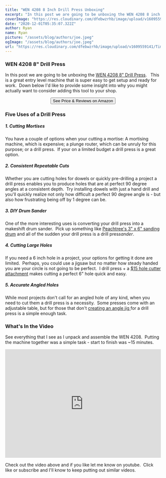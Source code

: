```yaml
---
title: "WEN 4208 8 Inch Drill Press Unboxing"
excerpt: "In this post we are going to be unboxing the WEN 4208 8 inch Drill Press.   This is a great entry level machine that is super easy to get setup and ready for work.  Down below I'd like to provide some insight into why you might actually want to consider adding this tool to your shop."
coverImage: "https://res.cloudinary.com/dfebwzrhb/image/upload/v1609559141/TimberTools/wen-4208.jpg"
date: "2020-12-01T05:35:07.322Z"
author: Ryan
name: Ryan
picture: "/assets/blog/authors/joe.jpeg"
ogImage: "/assets/blog/authors/joe.jpeg"
url: "https://res.cloudinary.com/dfebwzrhb/image/upload/v1609559141/TimberTools/wen-4208.jpg"
---
```


### WEN 4208 8" Drill Press

In this post we are going to be unboxing the [WEN 4208 8" Drill Press](https://amzn.to/2r7RFxa).   This is a great entry level machine that is super easy to get setup and ready for work.  Down below I'd like to provide some insight into why you might actually want to consider adding this tool to your shop.

<div style="width: 100%; text-align: center">
  <a href="https://amzn.to/2r7RFxa">
    <button>See Price & Reviews on Amazon</button>
  </a>
</div>

### Five Uses of a Drill Press

##### **1\. Cutting Mortises**

You have a couple of options when your cutting a mortise: A mortising machine, which is expensive; a plunge router, which can be unruly for this purpose; or a drill press.  If your on a limited budget a drill press is a great option.

##### **2\. Consistent Repeatable Cuts**

Whether you are cutting holes for dowels or quickly pre-drilling a project a drill press enables you to produce holes that are at perfect 90 degree angles at a consistent depth.  Try installing dowels with just a hand drill and you'll quickly realize not only how difficult a perfect 90 degree angle is - but also how frustrating being off by 1 degree can be.

##### **3\. DIY Drum Sander**

One of the more interesting uses is converting your drill press into a makeshift drum sander.  Pick up something like [Peachtree's 3" x 6" sanding drum](https://amzn.to/2q7DIkx) and all of the sudden your drill press is a drill pres*sander*.

##### **4\. Cutting Large Holes**

If you need a 6 inch hole in a project, your options for getting it done are limited.  Perhaps, you could use a jigsaw but no matter how steady handed you are your circle is not going to be perfect.  I drill press + a [$15 hole cutter attachment](https://amzn.to/2qZvNXC) makes cutting a perfect 6" hole quick and easy.

##### **5\. Accurate Angled Holes**

While most projects don't call for an angled hole of any kind, when you need to cut them a drill press is a necessity.  Some presses come with an adjustable table, but for those that don't [creating an angle jig ](http://www.woodworkersjournal.com/adjustable-angle-drilling-jig/)for a drill press is a simple enough task.

### What's In the Video

See everything that I see as I unpack and assemble the WEN 4208.  Putting the machine together was a simple task - start to finish was ~15 minutes.

<iframe
  style="width: 100%; margin: auto"
  width="400"
  height="350"
  src="https://www.youtube.com/embed/V34JLV379_A"
  frameborder="0"
  allow="accelerometer; autoplay; clipboard-write; encrypted-media; gyroscope; picture-in-picture"
  allowfullscreen
></iframe>

Check out the video above and if you like let me know on youtube.  Click like or subscribe and I'll know to keep putting out similar videos.
